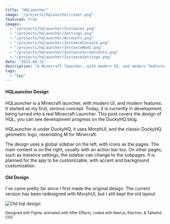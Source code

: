 ```yaml
---
title: "HQLauncher"
image: "/projects/hqlauncher/cover.png"
featured: true
images:
  - "/projects/hqlauncher/Instances.png"
  - "/projects/hqlauncher/Settings.png"
  - "/projects/hqlauncher/Accounts.png"
  - "/projects/hqlauncher/InstanceConsole.png"
  - "/projects/hqlauncher/InstanceMods.png"
  - "/projects/hqlauncher/InstanceScreenshots.png"
  - "/projects/hqlauncher/InstanceSettings.png"
date: "2023-08-21"
description: "A Minecraft launcher, with modern UI, and modern features."
tags:
  - "App"
---
```



<MDXYoutubeEmbed id="94ZfFKeZ8KE" />

#### HQLauncher Design

HQLauncher is a Minecraft launcher, with modern UI, and modern features. It started as my first, serious concept. Today, it is currently in development, being turned into a real Minecraft Launcher. This post covers the design of HQL, you can see development progress on the DuckyHQ blog.

HQLauncher is under DuckyHQ, it uses MorphUI, and the classic DuckyHQ geometric logo, resembling M for Minecraft.

The design uses a global sidebar on the left, with icons as the pages. The main content is on the right, usually with an action bar too. On other pages, such as instance settings, the sidebar can change to the subpages. It is planned for the app to be customizable, with accent and background customization.

#### Old Design

I've came pretty far since I first made the original design. The current version has been redesigned with MorphUI, but I still kept the old layout.

![Old hql design](/projects/hqlauncher/OldInstances.png)

<sub>
  Designed with Figma, animated with After Effects, coded with Next.js,
  Electron, & Tailwind CSS
</sub>
